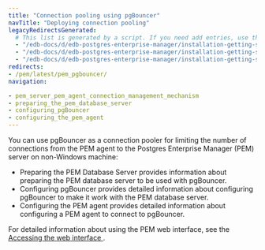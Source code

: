```yaml
---
title: "Connection pooling using pgBouncer"
navTitle: "Deploying connection pooling"
legacyRedirectsGenerated:
  # This list is generated by a script. If you need add entries, use the `legacyRedirects` key.
  - "/edb-docs/d/edb-postgres-enterprise-manager/installation-getting-started/pgbouncer-configuration-guide/8.0/genindex.html"
  - "/edb-docs/d/edb-postgres-enterprise-manager/installation-getting-started/pgbouncer-configuration-guide/8.0/conclusion.html"
  - "/edb-docs/d/edb-postgres-enterprise-manager/installation-getting-started/pgbouncer-configuration-guide/8.0/index.html"
redirects:
- /pem/latest/pem_pgbouncer/
navigation:

- pem_server_pem_agent_connection_management_mechanism
- preparing_the_pem_database_server
- configuring_pgBouncer
- configuring_the_pem_agent
---
```


You can use pgBouncer as a connection pooler for limiting the number of connections from the PEM agent to the Postgres Enterprise Manager (PEM) server on non-Windows machine:

-   Preparing the PEM Database Server provides information about preparing the PEM database server to be used with pgBouncer.
-   Configuring pgBouncer provides detailed information about configuring pgBouncer to make it work with the PEM database server.
-   Configuring the PEM agent provides detailed information about configuring a PEM agent to connect to pgBouncer.

For detailed information about using the PEM web interface, see the [Accessing the web interface ](../../pem_web_interface).